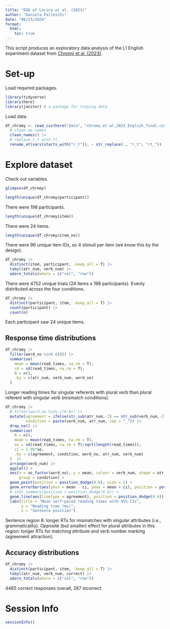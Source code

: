 ```yaml
---
title: "EDA of Lacina et al. (2023)"
author: "Daniela Palleschi"
date: "08/23/2024"
format:
  html:
    toc: true
---
```


This script produces an exploratory data analysis of the L1 English experiment dataset from [Chromý et al. (2023)](https://doi.org/10.5070/G6011235).

# Set-up

Load required packages.

```r
library(tidyverse)
library(here)
library(janitor) # a package for tidying data
```

Load data.

```r
df_chromy <- read_csv(here("data", "chromy_et-al_2023_English_final.csv")) |> 
  # clean up names
  clean_names() |>
  # replace r_t with rt_
  rename_at(vars(starts_with("r_t")), ~ str_replace(., "r_t", "rt_"))
```

# Explore dataset

Check out variables.

```r
glimpse(df_chromy)
```

```r
length(unique(df_chromy$participant))
```

There were 198 participants.

```r
length(unique(df_chromy$item))
```

There were 24 items.

```r
length(unique(df_chromy$item_no))
```

There were 96 unique item IDs, so 4 stimuli per item (we know this by the design).

```r
df_chromy |> 
  distinct(item, participant, .keep_all = T) |> 
  tabyl(atr_num, verb_num) |> 
  adorn_totals(where = c("col", "row"))
```

There were 4752 unique trials (24 items x 198 participants). Evenly distributed across the four conditions.


```r
df_chromy |> 
  distinct(participant, item, .keep_all = T) |> 
  count(participant) |> 
  count(n)
```

Each participant saw 24 unique items.

## Response time distributions

```r
df_chromy |> 
  filter(word_no %in% c(8)) |> 
  summarise(
    mean = mean(read_times, na.rm = T),
    sd = sd(read_times, na.rm = T),
    N = n(),
    .by = c(atr_num, verb_num, word_no)
  )
```

Longer reading times for singular referents with plural verb than plural referent with singular verb (mismatch conditions).

```r
df_chromy |>
  # filter(word_no %in% c(6:9)) |> 
  mutate(agreement = ifelse(str_sub(atr_num,-2) == str_sub(verb_num,-2), "agree", "disagree"),
         condition = paste(verb_num, atr_num, sep = "_")) |> 
  drop_na() |>
  summarise(
    N = n(),
    mean = mean(read_times, na.rm = T),
    se = sd(read_times, na.rm = T)/sqrt(length(read_times)),
    ci = 1.96*se,
    .by = c(agreement, condition, word_no, atr_num, verb_num)
  )  |> 
  arrange(verb_num) |> 
  ggplot() +
  aes(x = as_factor(word_no), y = mean, colour = verb_num, shape = atr_num,
      group = condition) +
  geom_point(position = position_dodge(0.6), size = 2) +
  geom_errorbar(aes(ymin = mean - ci, ymax = mean + ci), position = position_dodge(0.6), width = .4) +
  # stat_summary(position = position_dodge(0.6)) +
  geom_line(aes(linetype = agreement), position = position_dodge(0.6)) +
  labs(title = "Mean self-paced reading times with 95% CIs",
       y = "Reading time (ms)",
       x = "Sentence position")
```

Sentence region 8: longer RTs for mismatches with singular attributes (i.e., grammaticality). Opposite (but smaller) effect for plural attributes in this region: longer RTs for matching attribute and verb number marking (agreement attraction).

## Accuracy distributions

```r
df_chromy |> 
  distinct(participant, item, .keep_all = T) |> 
  tabyl(atr_num, verb_num, correct) |> 
  adorn_totals(where = c("col", "row"))
```

4465 correct responses overall, 287 incorrect.

# Session Info

```r
sessionInfo()
```








